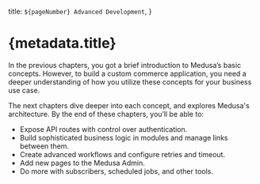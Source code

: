   title: `${pageNumber} Advanced Development`,
}

# {metadata.title}

In the previous chapters, you got a brief introduction to Medusa’s basic concepts. However, to build a custom commerce application, you need a deeper understanding of how you utilize these concepts for your business use case.

The next chapters dive deeper into each concept, and explores Medusa's architecture. By the end of these chapters, you’ll be able to:

- Expose API routes with control over authentication.
- Build sophisticated business logic in modules and manage links between them.
- Create advanced workflows and configure retries and timeout.
- Add new pages to the Medusa Admin.
- Do more with subscribers, scheduled jobs, and other tools.
